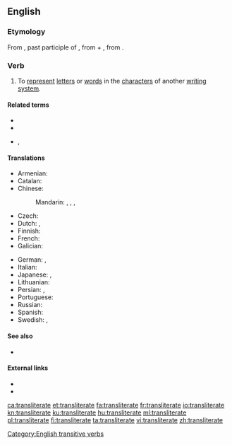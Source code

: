 ==English==

===Etymology===
From {{etyl|la|en}} {{m|la|transliteratum}}, past participle of {{m|la|translitero}}, from {{m|la|trans-||across}} + {{m|la|literō}} <!-- If "littera" is the etymon for "litero", this angle bracket is pointing the wrong: -->, from {{m|la|littera||letter}}.

===Verb===
{{en-verb|transliterat}}

# {{lb|en|transitive}} To [[represent]] [[letter]]s or [[word]]s in the [[character]]s of another [[writing system]].

====Related terms====
* {{l|en|transliteration}}
* {{l|en|transliterator}}
* {{l|en|transliteral}}, {{l|en|transliterally}}

====Translations====
{{trans-top|to represent letters or words in the characters of another alphabet or script}}
* Armenian: {{t+|hy|գրադարձել}}
* Catalan: {{t+|ca|transliterar}}
* Chinese:
*: Mandarin: {{t+|cmn|轉寫|alt=（進行）轉寫|sc=Hani}}, {{t+|cmn|转写|alt=（进行）转写|tr=[jìnxíng] zhuǎnxiě|sc=Hani}}, {{t+|cmn|音譯|alt=（進行）音譯|sc=Hani}}, {{t+|cmn|音译|alt=（进行）音译|tr=[jìnxíng] yīnyì|sc=Hani}}
* Czech: {{t|cs|transliterovat}}
* Dutch: {{t+|nl|omschrijven}}, {{t|nl|translitereren}}
* Finnish: {{t+|fi|translitteroida}}
* French: {{t+|fr|translittérer}}
* Galician: {{t+|gl|transliterar}}
{{trans-mid}}
* German: {{t+|de|transliterieren}}, {{t+|de|umschreiben}}
* Italian: {{t|it|traslitterare}}
* Japanese: {{t|ja|字訳|tr=じやくする, jiyaku suru|alt=字訳する|sc=Jpan}}, {{t|ja|書き写す|tr=かきうつす, kakiutsusu|sc=Jpan}}
* Lithuanian: {{t|lt|transliteruoti}}
* Persian: {{t|fa|حرف‌نویسی کردن|tr=harf-nevisi kardan|sc=fa-Arab}}, {{t|fa|نویسه‌گردانی کردن|tr=nevise-gardâni kardan|sc=fa-Arab}}
* Portuguese: {{t+|pt|transliterar}}
* Russian: {{t+|ru|транслитери́ровать|impf|pf}}
* Spanish: {{t+|es|transliterar}}
* Swedish: {{t|sv|translitterera}}, {{t+|sv|transkribera}}
{{trans-bottom}}

====See also====
* {{l|en|transcribe}}

====External links====
* {{R:Webster 1913}}
* {{R:Century 1911}}

[[Category:English transitive verbs]]

[[ca:transliterate]]
[[et:transliterate]]
[[fa:transliterate]]
[[fr:transliterate]]
[[io:transliterate]]
[[kn:transliterate]]
[[ku:transliterate]]
[[hu:transliterate]]
[[ml:transliterate]]
[[pl:transliterate]]
[[fi:transliterate]]
[[ta:transliterate]]
[[vi:transliterate]]
[[zh:transliterate]]